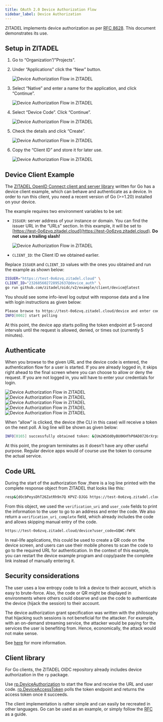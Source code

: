 ```yaml
---
title: OAuth 2.0 Device Authorization Flow
sidebar_label: Device Authorization
---
```


ZITADEL implements device authorization as per [RFC 8628](https://datatracker.ietf.org/doc/html/rfc8628). This document demonstrates its use.

## Setup in ZITADEL

1. Go to “Organization”/”Projects”.
2. Under “Applications” click the “New” button.

    <img src="/docs/img/device-auth/device-auth-01.png" alt="Device Authorization Flow in ZITADEL"/>

3. Select “Native” and enter a name for the application, and click “Continue”.

    <img src="/docs/img/device-auth/device-auth-02.png" alt="Device Authorization Flow in ZITADEL"/>

4. Select “Device Code”. Click “Continue”.

    <img src="/docs/img/device-auth/device-auth-03.png" alt="Device Authorization Flow in ZITADEL"/>


5. Check the details and click “Create”.

    <img src="/docs/img/device-auth/device-auth-04.png" alt="Device Authorization Flow in ZITADEL"/>

6. Copy the “Client ID” and store it for later use.

    <img src="/docs/img/device-auth/device-auth-05.png" alt="Device Authorization Flow in ZITADEL"/>

## Device Client Example

The [ZITADEL OpenID Connect client and server library](https://github.com/zitadel/oidc/) written for Go has a device client example, which can behave and authenticate as a device. In order to run this client, you need a recent version of Go (>=1.20) installed on your device.


The example requires two environment variables to be set:


- `ISSUER`: server address of your instance or domain. You can find the issuer URL in the “URLs” section. In this example, it will be set to [https://test-0o6zvq.zitadel.cloud](https://test-0o6zvq.zitadel.cloud). **Do not use a trailing slash!**

    <img src="/docs/img/device-auth/device-auth-06.png" alt="Device Authorization Flow in ZITADEL"/>

- `CLIENT_ID`: the Client ID we obtained earlier.


Replace `ISSUER` and `CLIENT_ID` values with the ones you obtained and run the example as shown below:


``` bash
ISSUER="https://test-0o6zvq.zitadel.cloud" \
CLIENT_ID="232685602728952637@device_auth" \
go run github.com/zitadel/oidc/v2/example/client/device@latest
```


You should see some info-level log output with response data and a line with login instructions as given below:

``` bash
Please browse to https://test-0o6zvq.zitadel.cloud/device and enter code GQWC-FWFK
INFO[0002] start polling  
```

At this point, the device app starts polling the token endpoint at 5-second intervals until the request is allowed, denied, or times out (currently 5 minutes).


## Authenticate
When you browse to the given URL and the device code is entered, the authentication flow for a user is started. If you are already logged in, it skips right ahead to the final screen where you can choose to allow or deny the request. If you are not logged in, you will have to enter your credentials for login.

<img src="/docs/img/device-auth/device-auth-07.png" alt="Device Authorization Flow in ZITADEL"/>

<img src="/docs/img/device-auth/device-auth-08.png" alt="Device Authorization Flow in ZITADEL"/>

<img src="/docs/img/device-auth/device-auth-09.png" alt="Device Authorization Flow in ZITADEL"/>

<img src="/docs/img/device-auth/device-auth-10.png" alt="Device Authorization Flow in ZITADEL"/>

<img src="/docs/img/device-auth/device-auth-11.png" alt="Device Authorization Flow in ZITADEL"/>

When “allow”  is clicked, the device (the CLI in this case) will receive a token on the next poll. A log line will be shown as given below:

``` bash
INFO[0165] successfully obtained token: &{Um2W5Od0yBU0KHfhP0AD0726rXrpxlepOR7yyftMvocgMWr25pVCuca1oiSSLiQjcXQqCEA Bearer  43199  }
```

At this point, the program terminates as it doesn’t have any other useful purpose. Regular device apps would of course use the token to consume the actual service.

## Code URL
During the start of the authorization flow ,there is a log line printed with the complete response object from ZITADEL that looks like this:


``` bash
resp&{dOcbPeysDhT26ZatRh9n7Q KPVZ-DJGG https://test-0o6zvq.zitadel.cloud/device https://test-0o6zvq.zitadel.cloud/device?user_code=GQWC-FWFK 300 5}
```

From this object, we used the `verification_uri` and `user_code` fields to print the information to the user to go to an address and enter the code. We also return a `verification_uri_complete` field,  which already includes the code and allows skipping manual entry of the code.


``` bash
https://test-0o6zvq.zitadel.cloud/device?user_code=GQWC-FWFK
```

In real-life applications, this could be used to create a QR code on the device screen, and users can use their mobile phones to scan the code to go to the required URL for authentication. In the context of this example, you can restart the device example program and copy/paste the complete link instead of manually entering it.

## Security considerations

The user uses a low entropy code to link a device to their account, which is easy to brute-force. Also, the code or QR might be displayed in environments where others could observe and use the code to authenticate the device (hijack the session) to their account.

The device authorization grant specification was written with the philosophy that hijacking such sessions is not beneficial for the attacker. For example, with an on-demand streaming service, the attacker would be paying for the services the user is benefiting from. Hence, economically, the attack would not make sense.

See [here](https://datatracker.ietf.org/doc/html/rfc8628#section-5) for more information.

## Client library

For Go clients, the ZITADEL OIDC repository already includes device authorization in the `rp` package.

Use [rp.DeviceAuthorization](https://pkg.go.dev/github.com/zitadel/oidc/v2/pkg/client/rp#DeviceAuthorization) to start the flow and receive the URL and user code.
[rp.DeviceAccessToken](https://pkg.go.dev/github.com/zitadel/oidc/v2/pkg/client/rp#DeviceAccessToken) polls the token endpoint and returns the access token once it succeeds.

The client implementation is rather simple and can easily be recreated in other languages. Go can be used as an example, or simply follow the [RFC](https://datatracker.ietf.org/doc/html/rfc8628) as a guide.